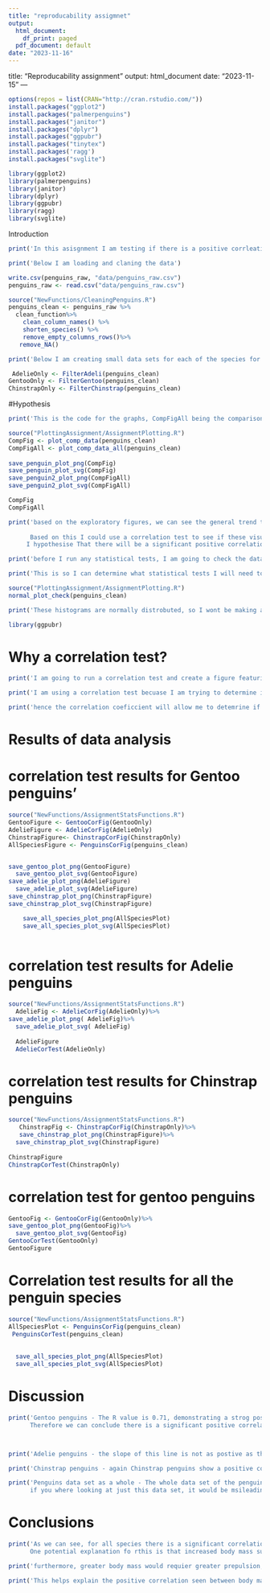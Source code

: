 ---
title: "reproducability assigmnet"
output:
  html_document:
    df_print: paged
  pdf_document: default
date: "2023-11-16"
---

title: "Reproducability assignment"
output: html_document
date: "2023-11-15"
---

```{r, message=FALSE, warning=FALSE, results='hide'}
options(repos = list(CRAN="http://cran.rstudio.com/"))
install.packages("ggplot2")
install.packages("palmerpenguins")
install.packages("janitor")
install.packages("dplyr")
install.packages("ggpubr")
install.packages("tinytex")
install.packages('ragg')
install.packages("svglite")
```


```{r, message=FALSE, warning=FALSE}
library(ggplot2)
library(palmerpenguins)
library(janitor)
library(dplyr)
library(ggpubr)
library(ragg)
library(svglite)
```

Introduction

```{r, echo=FALSE, comment=NA}
print('In this asisgnment I am testing if there is a positive corrleation between the body mass of penguins and their flipper elnegth, both within individual species and for the whole palmer group as a whole')
```

```{r, echo=FALSE, comment=NA}
print('Below I am loading and claning the data')
```

```{r}
write.csv(penguins_raw, "data/penguins_raw.csv")
penguins_raw <- read.csv("data/penguins_raw.csv")
```

```{r}
source("NewFunctions/CleaningPenguins.R")
penguins_clean <- penguins_raw %>%
  clean_function%>%
    clean_column_names() %>%
    shorten_species() %>%
    remove_empty_columns_rows()%>%
   remove_NA()
```

```{r, echo=FALSE, comment=NA}
print('Below I am creating small data sets for each of the species for individual comparisons later')
```


```{r}
 AdelieOnly <- FilterAdeli(penguins_clean)
GentooOnly <- FilterGentoo(penguins_clean)
ChinstrapOnly <- FilterChinstrap(penguins_clean)
```

#Hypothesis


```{r, echo=FALSE, comment=NA}
print('This is the code for the graphs, CompFigAll being the comparison graph that shows all species on one graph, and CompFig being the comparison graph for each species seperately')
```


```{r, warning=FALSE, message=FALSE}
source("PlottingAssignment/AssignmentPlotting.R")
CompFig <- plot_comp_data(penguins_clean)
CompFigAll <- plot_comp_data_all(penguins_clean)
  
save_penguin_plot_png(CompFig)
save_penguin_plot_svg(CompFig)
save_penguin2_plot_png(CompFigAll)
save_penguin2_plot_svg(CompFigAll)

CompFig
CompFigAll
```

```{r, echo=FALSE, comment=NA}
print('based on the exploratory figures, we can see the general trend that an increase in body mass leads to an increase in flipper length, and that males tend to be larger than females within species.
      
      Based on this I could use a correlation test to see if these visual trends are valid by performing a correlation test, to see if there is a significant positive correlation. 
     I hypothesise That there will be a significant positive correlation between body mass and flipper length both within individual species and across the entire data set as a whole, as the lines seen in the exploratory figure are relativly steep and positive  ')
```


```{r, echo=FALSE, comment=NA}
print('before I run any statistical tests, I am going to check the data is normally distrobuted for each species by checing some histograms for the distrobution of body size across the penguins')

print('This is so I can determine what statistical tests I will need to run and if i need to make any changes to the data before running statistical tests')
```


```{r, message=FALSE, echo=FALSE}
source("PlottingAssignment/AssignmentPlotting.R")
normal_plot_check(penguins_clean)
```

```{r,echo=FALSE, comment=NA}
print('These histograms are normally distrobuted, so I wont be making any adjustments to the data or performing a special test for non normally distrobuted data')
```

```{r, echo=FALSE}
library(ggpubr)
```

# Why a correlation test?

```{r, echo=FALSE, comment=NA}
print('I am going to run a correlation test and create a figure featuring the results of the corrleation test on the species and the overall penguins')

print('I am using a correlation test becuase I am trying to determine if there is a correlation between these 2 variables, and the correlation coefficient will determine the strength of the relationship, and if this relationship is significant')

print('hence the correlation coeficcient will allow me to detemrine if the observed correlations in the exploratory figure are significnat, and that there is a positive relationsbhip between body mass and flipper length')

```
# Results of data analysis


# correlation test results for Gentoo penguins'
```{r, echo=FALSE}
source("NewFunctions/AssignmentStatsFunctions.R")
GentooFigure <- GentooCorFig(GentooOnly)
AdelieFigure <- AdelieCorFig(AdelieOnly)
ChinstrapFigure<- ChinstrapCorFig(ChinstrapOnly)
AllSpeciesFigure <- PenguinsCorFig(penguins_clean)


save_gentoo_plot_png(GentooFigure)
  save_gentoo_plot_svg(GentooFigure)
save_adelie_plot_png(AdelieFigure)
  save_adelie_plot_svg(AdelieFigure)
save_chinstrap_plot_png(ChinstrapFigure)
save_chinstrap_plot_svg(ChinstrapFigure)

    save_all_species_plot_png(AllSpeciesPlot)
    save_all_species_plot_svg(AllSpeciesPlot)
    
```



# correlation test results for Adelie penguins
```{r,echo=FALSE}
source("NewFunctions/AssignmentStatsFunctions.R")
  AdelieFig <- AdelieCorFig(AdelieOnly)%>%
save_adelie_plot_png( AdelieFig)%>%
  save_adelie_plot_svg( AdelieFig)
  
  AdelieFigure
  AdelieCorTest(AdelieOnly)
```

# correlation test results for Chinstrap penguins
```{r,echo=FALSE}
source("NewFunctions/AssignmentStatsFunctions.R")
   ChinstrapFig <- ChinstrapCorFig(ChinstrapOnly)%>%
   save_chinstrap_plot_png(ChinstrapFigure)%>%
  save_chinstrap_plot_svg(ChinstrapFigure)
   
ChinstrapFigure 
ChinstrapCorTest(ChinstrapOnly)
```
# correlation test for gentoo penguins

```{r}
GentooFig <- GentooCorFig(GentooOnly)%>%
save_gentoo_plot_png(GentooFig)%>%
  save_gentoo_plot_svg(GentooFig)
GentooCorTest(GentooOnly)
GentooFigure
```


# Correlation test results for all the penguin species
```{r, echo=FALSE}
source("NewFunctions/AssignmentStatsFunctions.R")
AllSpeciesPlot <- PenguinsCorFig(penguins_clean)
 PenguinsCorTest(penguins_clean)
  
  
  save_all_species_plot_png(AllSpeciesPlot)
  save_all_species_plot_svg(AllSpeciesPlot)

```

# Discussion

```{r, echo=FALSE, comment=NA}
print('Gentoo penguins - The R value is 0.71, demonstrating a strog positive correlation, and this result is significant with 95% certainty as the p value output is 2.2e-16, significantly smaller than the significant P value of 0.005.
      Therefore we can conclude there is a significant positive correlation between body mass and flipper length')




```

```{r, echo=FALSE, comment=NA}
print('Adelie penguins - the slope of this line is not as postive as the Gentoo line, however the output of the correlation test has an R value of 0.46, which demonstrates a positive correlation but not a super stong one. however, the P value is 3.402e-09, again below 0.05, so we can say with confidence there is a positive correlation between body mass and flipper length in adelie penguins')
```

```{r, echo=FALSE, comment=NA}
print('Chinstrap penguins - again Chinstrap penguins show a positive correlation, with an R value of 0.64 indicating a relativly strong positive correlation, and this correlation is significant as the P value is 3.748e-09, again significnatly lower than the 0.05 positive correlation value, showing there is a significant positive correlation between body mass and flipper length in Chin strap penguins')
```

```{r, echo=FALSE, comment=NA}
print('Penguins data set as a whole - The whole data set of the penguins shows a very string significant correlation, with a R coefficient of 0.87, and a p value of 2.2e-16, significnatly less than the significant 0.05 value. This reflects the trends for the individual species, that as body mass increases, flipper length increases.
      if you where looking at just this data set, it would be msileading for the inflcuence between species, hence I split each species up into a group')
```

# Conclusions

```{r,echo=FALSE, comment=NA}
print('As we can see, for all species there is a significant correlation between body mass and fipper length, as such as body mass increases, the flipper length also increases. 
      One potential explanation fo rthis is that increased body mass suggests greater body size, and with increased size, all limbs and body apendages would also increase. Non of the relationships are perfectly linear (R=1), however they show significant positive correlations')

print('furthermore, greater body mass would requier greater prepulsion, which would be achived by increasing the surface area and general size of the flipper, so the larger penguin can effectivly traverse its environment. ')

print('This helps explain the positive correlation seen between body mass and flipper length in penguins')
```

